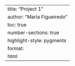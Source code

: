 ---
title: "Project 1"
author: "Maria Figueiredo"
toc: true
number-sections: true
highlight-style: pygments
format:
  html
---